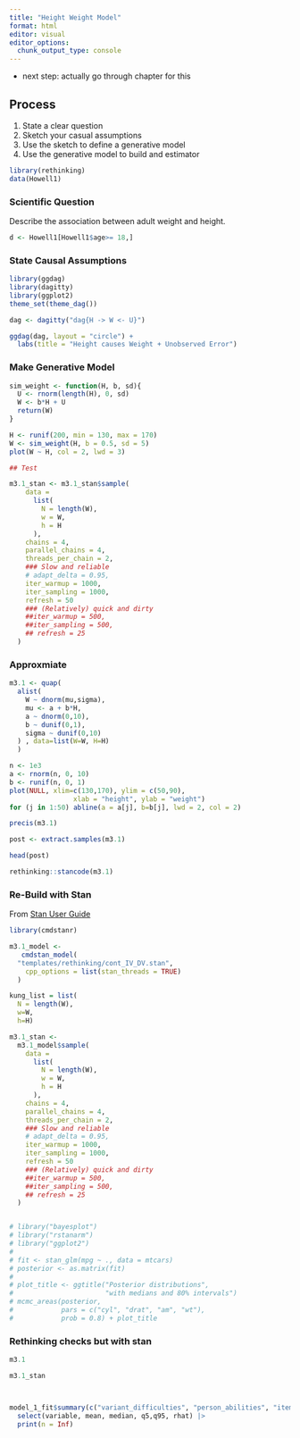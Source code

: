 ```yaml
---
title: "Height Weight Model"
format: html
editor: visual
editor_options: 
  chunk_output_type: console
---
```


- next step: actually go through chapter for this 


## Process

1. State a clear question
2. Sketch your casual assumptions
3. Use the sketch to define a generative model
4. Use the generative model to build and estimator 

```r
library(rethinking)
data(Howell1)
```

### Scientific Question

Describe the association between adult weight and height. 

```r
d <- Howell1[Howell1$age>= 18,]
```


### State Causal Assumptions 

```r
library(ggdag)
library(dagitty)
library(ggplot2)
theme_set(theme_dag())

dag <- dagitty("dag{H -> W <- U}")

ggdag(dag, layout = "circle") +
  labs(title = "Height causes Weight + Unobserved Error")

```

### Make Generative Model 

```r

sim_weight <- function(H, b, sd){
  U <- rnorm(length(H), 0, sd)
  W <- b*H + U
  return(W)
}

H <- runif(200, min = 130, max = 170)
W <- sim_weight(H, b = 0.5, sd = 5)
plot(W ~ H, col = 2, lwd = 3)

## Test 

m3.1_stan <- m3.1_stan$sample(
    data =
      list(
        N = length(W),
        w = W, 
        h = H
      ),
    chains = 4,
    parallel_chains = 4,
    threads_per_chain = 2,
    ### Slow and reliable
    # adapt_delta = 0.95,
    iter_warmup = 1000,
    iter_sampling = 1000,
    refresh = 50
    ### (Relatively) quick and dirty
    ##iter_warmup = 500,
    ##iter_sampling = 500,
    ## refresh = 25
  )

```

### Approxmiate

```r
m3.1 <- quap(
  alist(
    W ~ dnorm(mu,sigma),
    mu <- a + b*H,
    a ~ dnorm(0,10),
    b ~ dunif(0,1),
    sigma ~ dunif(0,10)
  ) , data=list(W=W, H=H)
  )

n <- 1e3
a <- rnorm(n, 0, 10)
b <- runif(n, 0, 1)
plot(NULL, xlim=c(130,170), ylim = c(50,90),
                xlab = "height", ylab = "weight")
for (j in 1:50) abline(a = a[j], b=b[j], lwd = 2, col = 2)

precis(m3.1)

post <- extract.samples(m3.1)

head(post)

rethinking::stancode(m3.1)

```

### Re-Build with Stan 

From [Stan User Guide](https://mc-stan.org/docs/stan-users-guide/linear-regression.html) 

```r
library(cmdstanr)

m3.1_model <- 
   cmdstan_model(
  "templates/rethinking/cont_IV_DV.stan",
    cpp_options = list(stan_threads = TRUE)
  )

kung_list = list(
  N = length(W),
  w=W,
  h=H)

m3.1_stan <-
  m3.1_model$sample(
    data =
      list(
        N = length(W),
        w = W, 
        h = H
      ),
    chains = 4,
    parallel_chains = 4,
    threads_per_chain = 2,
    ### Slow and reliable
    # adapt_delta = 0.95,
    iter_warmup = 1000,
    iter_sampling = 1000,
    refresh = 50
    ### (Relatively) quick and dirty
    ##iter_warmup = 500,
    ##iter_sampling = 500,
    ## refresh = 25
  )


# library("bayesplot")
# library("rstanarm")
# library("ggplot2")
# 
# fit <- stan_glm(mpg ~ ., data = mtcars)
# posterior <- as.matrix(fit)
# 
# plot_title <- ggtitle("Posterior distributions",
#                       "with medians and 80% intervals")
# mcmc_areas(posterior,
#            pars = c("cyl", "drat", "am", "wt"),
#            prob = 0.8) + plot_title

```


### Rethinking checks but with stan 

```r
m3.1

m3.1_stan



model_1_fit$summary(c("variant_difficulties", "person_abilities", "item_difficulties","location_severities")) |>
  select(variable, mean, median, q5,q95, rhat) |>
  print(n = Inf)


```



